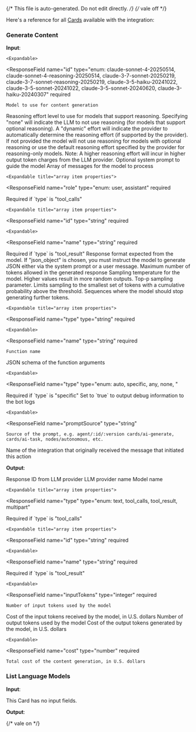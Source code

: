 {/* This file is auto-generated. Do not edit directly. */}
{/* vale off */}

Here's a reference for all [Cards](/learn/reference/cards/) available with the integration:

### Generate Content

**Input**:

<Expandable title="input fields">
  <ResponseField
    name="model"
    type="object"
  >
    

    <Expandable>
  <ResponseField
    name="id"
    type="enum: claude-sonnet-4-20250514, claude-sonnet-4-reasoning-20250514, claude-3-7-sonnet-20250219, claude-3-7-sonnet-reasoning-20250219, claude-3-5-haiku-20241022, claude-3-5-sonnet-20241022, claude-3-5-sonnet-20240620, claude-3-haiku-20240307"
    required
  >
    Model to use for content generation
  </ResponseField>
    </Expandable>
  </ResponseField>
  <ResponseField
    name="reasoningEffort"
    type="enum: low, medium, high, dynamic, none"
  >
    Reasoning effort level to use for models that support reasoning. Specifying "none" will indicate the LLM to not use reasoning (for models that support optional reasoning). A "dynamic" effort will indicate the provider to automatically determine the reasoning effort (if supported by the provider). If not provided the model will not use reasoning for models with optional reasoning or use the default reasoning effort specified by the provider for reasoning-only models.
Note: A higher reasoning effort will incur in higher output token charges from the LLM provider.
  </ResponseField>
  <ResponseField
    name="systemPrompt"
    type="string"
  >
    Optional system prompt to guide the model
  </ResponseField>
  <ResponseField
    name="messages"
    type="array"
    required
  >
    Array of messages for the model to process

    <Expandable title="array item properties">
  <ResponseField
    name="role"
    type="enum: user, assistant"
    required
  >
    
  </ResponseField>
  <ResponseField
    name="type"
    type="enum: text, tool_calls, tool_result, multipart"
  >
    
  </ResponseField>
  <ResponseField
    name="toolCalls"
    type="array"
  >
    Required if `type` is "tool_calls"

    <Expandable title="array item properties">
  <ResponseField
    name="id"
    type="string"
    required
  >
    
  </ResponseField>
  <ResponseField
    name="type"
    type="string"
    required
  >
    
  </ResponseField>
  <ResponseField
    name="function"
    type="object"
    required
  >
    

    <Expandable>
  <ResponseField
    name="name"
    type="string"
    required
  >
    
  </ResponseField>
  <ResponseField
    name="arguments"
    type="string"
    required
  >
    
  </ResponseField>
    </Expandable>
  </ResponseField>
    </Expandable>
  </ResponseField>
  <ResponseField
    name="toolResultCallId"
    type="string"
  >
    Required if `type` is "tool_result"
  </ResponseField>
  <ResponseField
    name="content"
    type="string"
    required
  >
    
  </ResponseField>
    </Expandable>
  </ResponseField>
  <ResponseField
    name="responseFormat"
    type="enum: text, json_object"
  >
    Response format expected from the model. If "json_object" is chosen, you must instruct the model to generate JSON either via the system prompt or a user message.
  </ResponseField>
  <ResponseField
    name="maxTokens"
    type="number"
  >
    Maximum number of tokens allowed in the generated response
  </ResponseField>
  <ResponseField
    name="temperature"
    type="number"
  >
    Sampling temperature for the model. Higher values result in more random outputs.
  </ResponseField>
  <ResponseField
    name="topP"
    type="number"
  >
    Top-p sampling parameter. Limits sampling to the smallest set of tokens with a cumulative probability above the threshold.
  </ResponseField>
  <ResponseField
    name="stopSequences"
    type="array"
  >
    Sequences where the model should stop generating further tokens.
  </ResponseField>
  <ResponseField
    name="tools"
    type="array"
  >
    

    <Expandable title="array item properties">
  <ResponseField
    name="type"
    type="string"
    required
  >
    
  </ResponseField>
  <ResponseField
    name="function"
    type="object"
    required
  >
    

    <Expandable>
  <ResponseField
    name="name"
    type="string"
    required
  >
    Function name
  </ResponseField>
  <ResponseField
    name="description"
    type="string"
  >
    
  </ResponseField>
  <ResponseField
    name="argumentsSchema"
    type="object"
  >
    JSON schema of the function arguments
  </ResponseField>
    </Expandable>
  </ResponseField>
    </Expandable>
  </ResponseField>
  <ResponseField
    name="toolChoice"
    type="object"
  >
    

    <Expandable>
  <ResponseField
    name="type"
    type="enum: auto, specific, any, none, "
  >
    
  </ResponseField>
  <ResponseField
    name="functionName"
    type="string"
  >
    Required if `type` is "specific"
  </ResponseField>
    </Expandable>
  </ResponseField>
  <ResponseField
    name="userId"
    type="string"
  >
    
  </ResponseField>
  <ResponseField
    name="debug"
    type="boolean"
  >
    Set to `true` to output debug information to the bot logs
  </ResponseField>
  <ResponseField
    name="meta"
    type="object"
  >
    

    <Expandable>
  <ResponseField
    name="promptSource"
    type="string"
  >
    Source of the prompt, e.g. agent/:id/:version cards/ai-generate, cards/ai-task, nodes/autonomous, etc.
  </ResponseField>
  <ResponseField
    name="promptCategory"
    type="string"
  >
    
  </ResponseField>
  <ResponseField
    name="integrationName"
    type="string"
  >
    Name of the integration that originally received the message that initiated this action
  </ResponseField>
    </Expandable>
  </ResponseField>
</Expandable>

**Output**:

<Expandable title="output">
  <ResponseField
    name="id"
    type="string"
    required
  >
    Response ID from LLM provider
  </ResponseField>
  <ResponseField
    name="provider"
    type="string"
    required
  >
    LLM provider name
  </ResponseField>
  <ResponseField
    name="model"
    type="string"
    required
  >
    Model name
  </ResponseField>
  <ResponseField
    name="choices"
    type="array"
    required
  >
    

    <Expandable title="array item properties">
  <ResponseField
    name="type"
    type="enum: text, tool_calls, tool_result, multipart"
  >
    
  </ResponseField>
  <ResponseField
    name="toolCalls"
    type="array"
  >
    Required if `type` is "tool_calls"

    <Expandable title="array item properties">
  <ResponseField
    name="id"
    type="string"
    required
  >
    
  </ResponseField>
  <ResponseField
    name="type"
    type="string"
    required
  >
    
  </ResponseField>
  <ResponseField
    name="function"
    type="object"
    required
  >
    

    <Expandable>
  <ResponseField
    name="name"
    type="string"
    required
  >
    
  </ResponseField>
  <ResponseField
    name="arguments"
    type="string"
    required
  >
    
  </ResponseField>
    </Expandable>
  </ResponseField>
    </Expandable>
  </ResponseField>
  <ResponseField
    name="toolResultCallId"
    type="string"
  >
    Required if `type` is "tool_result"
  </ResponseField>
  <ResponseField
    name="content"
    type="string"
    required
  >
    
  </ResponseField>
  <ResponseField
    name="role"
    type="string"
    required
  >
    
  </ResponseField>
  <ResponseField
    name="index"
    type="integer"
    required
  >
    
  </ResponseField>
  <ResponseField
    name="stopReason"
    type="enum: stop, max_tokens, tool_calls, content_filter, other"
    required
  >
    
  </ResponseField>
    </Expandable>
  </ResponseField>
  <ResponseField
    name="usage"
    type="object"
    required
  >
    

    <Expandable>
  <ResponseField
    name="inputTokens"
    type="integer"
    required
  >
    Number of input tokens used by the model
  </ResponseField>
  <ResponseField
    name="inputCost"
    type="number"
    required
  >
    Cost of the input tokens received by the model, in U.S. dollars
  </ResponseField>
  <ResponseField
    name="outputTokens"
    type="integer"
    required
  >
    Number of output tokens used by the model
  </ResponseField>
  <ResponseField
    name="outputCost"
    type="number"
    required
  >
    Cost of the output tokens generated by the model, in U.S. dollars
  </ResponseField>
    </Expandable>
  </ResponseField>
  <ResponseField
    name="botpress"
    type="object"
    required
  >
    

    <Expandable>
  <ResponseField
    name="cost"
    type="number"
    required
  >
    Total cost of the content generation, in U.S. dollars
  </ResponseField>
    </Expandable>
  </ResponseField>
</Expandable>

### List Language Models

**Input**:

This Card has no input fields.

**Output**:

<Expandable title="output">
  <ResponseField
    name="models"
    type="array"
    required
  >
    
  </ResponseField>
</Expandable>


{/* vale on */}